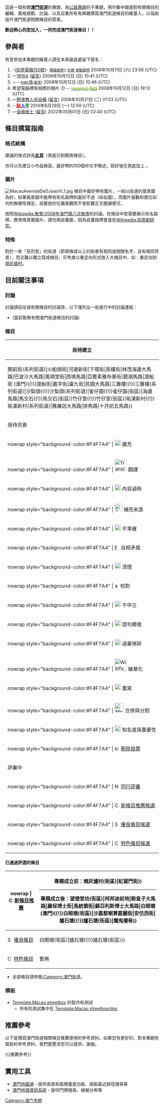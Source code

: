 {{inactive}}
這是一個有關'''[[澳門街道|澳門街道]]'''的專題，為[[PJ:公路|公路專題]]的子專題，用作集中跟進對有關條目的編輯、風格規範、討論、以及召集所有有興趣撰寫澳門街道條目的維基人，以協助提升澳門街道相關條目的質素。

'''歡迎熱心的您加入，一同完成澳門街道條目！！'''

==參與者==
有意參加本專題的維基人請在本表最底處留下簽名：
#-{[[User:Cdip150|街燈電箱150號]]}- <small>[[User_talk:Cdip150|開箱維修]]({{NewEditSection|User talk:Cdip150|搶修|intro=User_talk:Cdip150/editintro}}) [[Special:Contributions/Cdip150|抄錶]] [[Wikipedia:維基榮譽與獎勵申請與變更/2007年10月-12月|檢驗證明]]</small> 2008年10月11日 (六) 23:56 (UTC)
#—[[User:9old9|18164]] ([[User_talk:9old9|留言]]) 2008年10月12日 (日) 10:41 (UTC)
#－－[[User:pan1987|pan浩]]<span style="font-size:smaller;">([[User_talk:pan1987|留言]])</span> 2008年10月12日 (日) 10:46 (UTC)
# 希望電腦裡有相應的相片 :D -- [[User_talk:Iidxplus|<font face="Arial"  color="#679901" style="letter-spacing: -1px;" size="2">message to</font>]] [[User:Iidxplus|<b><font face="Arial" style="letter-spacing: -1px;" color="#679901">b.cx</font></b>]] 2008年10月12日 (日) 19:12 (UTC)
#—[[User:Alan_Cheang|野渡無人舟自橫]] ([[User_talk:Alan_Cheang|留言]]) 2008年10月21日 (二) 01:53 (UTC)
#--[[User:Theodoreianmo2|<span style="color: #ff0000;">'''路'''</span>]][[User_talk:Theodoreianmo2|<span style="color: #0000ff;">'''人'''</span>]][[User:Theodoreianmo2/中書省|<span style="color: #00800f;">'''甲'''</span>]] 2014年9月29日 (一) 12:59 (UTC)
#—[[User:金峰居士|金峰居士]] ([[User_talk:金峰居士|留言]]) 2022年05月01日 (日) 02:40 (UTC)

==條目撰寫指南==
===格式結構===
建議的格式詳見'''[[WikiProject:澳門街道/格式結構|此頁]]'''（頁底已附範例條目）。

也可以先建立小作品條目，最好帶約100個中文字簡述，寫好後在頁底加上 {{tl|MO-street-stub}} 。

===圖片===
[[File:MacauAvenidaDeDJoaoIV_1.jpg|thumb]]
條目中最好帶有圖片，一般以街道的風景圖為妙，如果風景圖中能帶有街名路牌則最好不過（如右圖），而圖片張數和擺位如何則無硬性規定，祇要放的位置美觀而不會影響正文閱讀便可。

按照[[Wikipedia:聚會/2008年澳門第八次聚會|Wikipedia:聚會/2008年澳門第八次聚會]]的討論，在條目中若需要展示街名路牌，應使用真實圖片，請勿用自畫圖，因為自畫路牌會違反[[Wikipedia:非原創研究|Wikipedia:非原創研究]]。

===特殊===
對於一些「系列型」的街道（即兩條或以上的街巷有相同或相關名字，且有相同背景），而又難以獨立寫成條目，可考慮以重定向形式放入大條目中，如：{{Noredirect|灰爐斜巷}}重定向到[[燒灰爐村|燒灰爐村]]。

==目前關注事項==
===討論===
討論請前往[[{{TALKPAGENAME}}|{{TALKPAGENAME}}]]或有關條目的討論頁，以下僅列出一些進行中的討論連結：
*(當前暫無有關澳門街道條目的討論)

===條目===
{| border="0" class="wikitable"
|-
! colspan=2 | 尚待建立
|-
| colspan=2 |{{al|草堆街|關前街{{!}}關前街(系列街道)|火船頭街|河邊新街|下環街|高樓街|林茂海邊大馬路|巴波沙大馬路|風順堂街|西墳馬路|亞豐素雅布基街|鏡湖馬路|渡船街 (澳門){{!}}渡船街|義字街|盧九街|民國大馬路|三層樓{{!}}三層樓(系列街道)|沙梨頭{{!}}沙梨頭(系列街道)|雀仔園{{!}}雀仔園(街區)|海邊馬路|馬交石{{!}}馬交石(街區)|竹仔室{{!}}竹仔室(街區)|祐漢新村{{!}}祐漢新村(系列街道)|雅廉訪大馬路|排角路|十月初五馬路}}
|-
! colspan=2 style="border-top-width:3px;" | 亟待完善
|- 
! nowrap style="background-color:#F4F7A4" | [[File:Wiki_letter_w.svg|20px]] 擴充
|{{al|清平直街|亞馬喇土腰|南灣大馬路|俾利喇街|嘉路米耶圓形地|士多鳥拜斯大馬路|大堂前地|天神巷|媽閣廟前地|宋玉生廣場|戀愛巷|慕拉士大馬路|福隆新街|羅理基博士大馬路|高士德大馬路|白鴿巢前地|崗頂前地|耶穌會紀念廣場|美副將大馬路|罅些喇提督大馬路|賈伯樂提督街|官也街|路氹連貫公路|西灣湖廣場|伯多祿局長街|板樟堂前地|肥利喇亞美打大馬路|高美士街}}

{{see also|:Category:澳門街道小作品}}
|- 
! nowrap style="background-color:#F4F7A4" | [[File:Translation_to_zh_arrow.svg|40px]] 翻譯
|未有
|- 
! nowrap style="background-color:#F4F7A4" | [[File:Ambox_outdated_serious.svg|20px]] 內容過時
|未有
|- 
! nowrap style="background-color:#F4F7A4" | [[File:Question_book-4.svg|25px]] 補充來源
|{{al|亞婆井前地|亞馬喇前地|南灣大馬路|友誼大馬路|嘉路米耶圓形地|士多鳥拜斯大馬路|大堂前地|天神巷|宋玉生廣場|慕拉士大馬路|羅理基博士大馬路|白鴿巢前地|耶穌會紀念廣場|美副將大馬路|罅些喇提督大馬路|賈伯樂提督街|連勝馬路|官也街|路氹連貫公路|西灣湖廣場|高美士街}}
|- 
! nowrap style="background-color:#F4F7A4" | [[File:Circle-question-red.svg|20px]] 不準確
|未有
|- 
! nowrap style="background-color:#F4F7A4" | [[File:Emblem-contradict.svg|16px]] 自相矛盾
|未有
|- 
! nowrap style="background-color:#F4F7A4" | [[File:Broom_icon.svg|20px]] 清理
|未有
|- 
! nowrap style="background-color:#F4F7A4" | [[File:Acap.svg|14px]] 校對
|未有
|- 
! nowrap style="background-color:#F4F7A4" | [[File:Emblem-scales.svg|20px]] 不中立
|未有
|- 
! nowrap style="background-color:#F4F7A4" | [[File:Weasel_words_zh-hant.svg|20px]] 語句模稜
|未有
|- 
! nowrap style="background-color:#F4F7A4" | [[File:Tito's_Puzzle.png|20px]] 過量瑣碎
|未有
|- 
! nowrap style="background-color:#F4F7A4" | [[File:Wikify_logo-2.svg|40px]] 維基化
|未有
|- 
! nowrap style="background-color:#F4F7A4" | [[File:Crystal_Clear_app_kedit.svg|20px]] 重寫
|未有
|- 
! nowrap style="background-color:#F4F7A4" | [[File:Merge-arrow.svg|30px]] 合併與分割
|未有
|- 
! nowrap style="background-color:#F4F7A4" | [[File:Emblem-important-red.svg|20px]] 知名度與重要性
|未有
|- 
! nowrap style="background-color:#F4F7A4" | [[File:Icono_aviso_borrar.png|16px]] [[WP:PFD|刪除投票]]
|未有
|-
! colspan=2 style="border-top-width:3px;" | 評審中
|- 
! nowrap style="background-color:#F4F7A4" | [[File:Nuvola_apps_kedit.png|16px]] [[WP:PR|同行評審]]
|暫無
|- 
! nowrap style="background-color:#F4F7A4" | [[File:Crystal_Clear_action_bookmark.png|16px]] [[WP:DYKN|新條目推薦候選]]
|暫無
|- 
! nowrap style="background-color:#F4F7A4" | [[File:Symbol_support_vote.svg|16px]] [[WP:GAN|優良條目候選]]
|暫無
|-
! nowrap style="background-color:#F4F7A4" | [[File:Cscr-featured.svg|16px]] [[WP:FAC|特色條目候選]]
|暫無
|}

====已通過評選的條目====
{| border="0" class="wikitable"
|- 
! nowrap | [[File:Crystal_Clear_action_bookmark.png|16px]] [[WP:DYKN|新條目推薦]]
|專題成立前：{{al|龍嵩正街|媽閣斜巷|塔石廣場|亞美打利庇盧大馬路|青洲大馬路|約翰四世大馬路|茨林圍|十月初五日街|燒灰爐村{{!}}燒灰爐村(街區)|紅窗門街}}
----
專題成立後：{{al|望德堂坊{{!}}望德堂坊(街區)|柯邦迪前地|殷皇子大馬路|羅保博士街|馬統領街|蘇亞利斯博士大馬路|白眼塘 (澳門){{!}}白眼塘(街區)|沙嘉都喇賈罷麗街|安仿西街|爐石塘{{!}}爐石塘(街區)|爛鬼樓巷}}
|- 
! [[File:Symbol_support_vote.svg|16px]] [[WP:GA|優良條目]]
|{{al|柯邦迪前地|白眼塘 (澳門){{!}}白眼塘(街區)|爐石塘{{!}}爐石塘(街區)}}
|-
! [[File:Cscr-featured.svg|16px]] [[WP:FA|特色條目]]
|暫無
|}
*全部條目請參閱[[:Category:澳門街道|:Category:澳門街道]]。

===模板===
*[[Template:Macau_streetbox|Template:Macau streetbox]] 的製作和測試
**所有的測試集中在 [[Template:Macau_streetbox/doc|Template:Macau streetbox/doc]]

==推薦參考==
以下是撰寫澳門街道相關條目推薦使用的參考資料。如果您有更好的、對本專題有幫助的參考資料，我們更懇求您可以提供，謝謝。
<div class="references-small">
{{/推薦參考}}
</div>

==實用工具==
*[https://webmap.gis.gov.mo/InetGIS/chn/index.html 澳門地圖通] - 提供長度和面積量度功能、兩點最近路徑搜尋等
*[https://cadastre.gis.gov.mo/MGSP_Cad/index.html 澳門地理資訊系統] - 提供門牌搜尋、植被分佈等

{{WikiProject Footer}}
[[Category:澳门专题|Category:澳门专题]]
